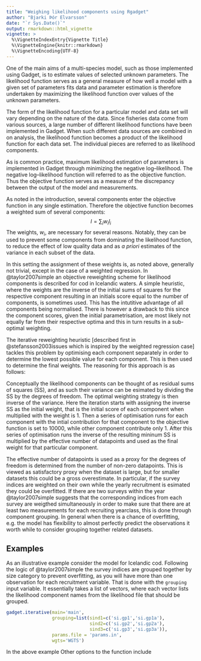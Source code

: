 ```yaml
---
title: "Weighing likelihood components using Rgadget"
author: "Bjarki Þór Elvarsson"
date: "`r Sys.Date()`"
output: rmarkdown::html_vignette
vignette: >
  %\VignetteIndexEntry{Vignette Title}
  %\VignetteEngine{knitr::rmarkdown}
  %\VignetteEncoding{UTF-8}
---
```


One of the main aims of a multi-species model, such as those
implemented using Gadget, is to estimate values of selected unknown
parameters. The likelihood function serves as a general measure of how
well a model with a given set of parameters fits data and parameter
estimation is therefore undertaken by maximizing the likelihood
function over values of the unknown parameters.

The form of the likelihood function for a particular model and data
set will vary depending on the nature of the data. Since fisheries
data come from various sources, a large number of different likelihood
functions have been implemented in Gadget. When such different data
sources are combined in on analysis, the likelihood function becomes a
product of the likelihood function for each data set. The individual
pieces are referred to as likelihood components.

As is common practice, maximum likelihood estimation of parameters is
implemented in Gadget through minimizing the negative
log--likelihood. The negative log--likelihood function will referred
to as the objective function. Thus the objective function serves as a
measure of the discrepancy between the output of the model and
measurements.

As noted in the introduction, several components enter the objective
function in any single estimation. Therefore the objective function
becomes a weighted sum of several components:
$$l = \sum_{i} w_i l_i $$
The weights, $w_i$, are necessary for several reasons. Notably, they
can be used to prevent some components from dominating the likelihood
function, to reduce the effect of low quality data and as *a
  priori* estimates of the variance in each subset of the data.


In this setting the assignment of these weights is, as noted above,
generally not trivial, except in the case of a weighted regression. In
@taylor2007simple an objective reweighting scheme for likelihood
components is described for cod in Icelandic waters.  A simple
heuristic, where the weights are the inverse of the initial sums of
squares for the respective component resulting in an initials score
equal to the number of components, is sometimes used. This has
the intutitive advantage of all components being normalised. There is
however a drawback to this since the component scores, given the
initial parametrisation, are most likely not equally far from their
respective optima and this in turn results in a sub-optimal weighting.

The iterative reweighting heuristic [described first in @stefansson2003issues which
is inspired by the weighted regression case]
tackles this problem by optimising each component separately in order
to determine the lowest possible value for each component. This is
then used to determine the final weights.  The reasoning for this
approach is as follows: 

Conceptually the likelihood components can be thought of as residual
sums of squares (SS), and as such their variance can be esimated by
dividing the SS by the degrees of freedom.  The optimal weighting
strategy is then inverse of the variance.  Here the iteration starts
with assigning the inverse SS as the initial weight, that is the
initial score of each component when multiplied with the weight is 1.
Then a series of optimisation runs for each component with the intial
contribution for that component to the objective function is set to
10000, while other component contribute only 1.  After this series of
optimisation runs the inverse of the resulting mininum SS is
multiplied by the effective number of datapoints and used as the final
weight for that particular component.


The effective number of datapoints is used as a proxy for the degrees
of freedom is determined from the number of non-zero datapoints. This
is viewed as satisfactory proxy when the dataset is large, but for
smaller datasets this could be a gross overestimate. In particular, if
the survey indices are weighted on their own while the yearly
recruitment is esimated they could be overfitted. If there are two
surveys within the year @taylor2007simple suggests that the
corresponding indices from each survey are weigthed simultaneously in
order to make sure that there are at least two measurements for each
recruiting yearclass, this is done through component grouping. In general
when there is a chance of overfitting, e.g. the model has
flexibility to almost perfectly predict the observations it worth
while to consider grouping together related datasets. 



## Examples

As an illustrative example consider the model for Icelandic cod. Following the logic of @taylor2007simple the survey indices are grouped together by size category to prevent overfitting, as you will have more than one observation for each recruitment variable. That is done with the `grouping` input variable. It essentially takes a list of vectors, where each vector lists the likelihood component names from the likelihood file that should be grouped. 


```r
gadget.iterative(main='main',
                 grouping=list(sind1=c('si.gp1','si.gp1a'),
                               sind2=c('si.gp2','si.gp2a'),
                               sind3=c('si.gp3','si.gp3a')),
                 params.file = 'params.in',
                 wgts='WGTS')
```

In the above example Other options to the function include  